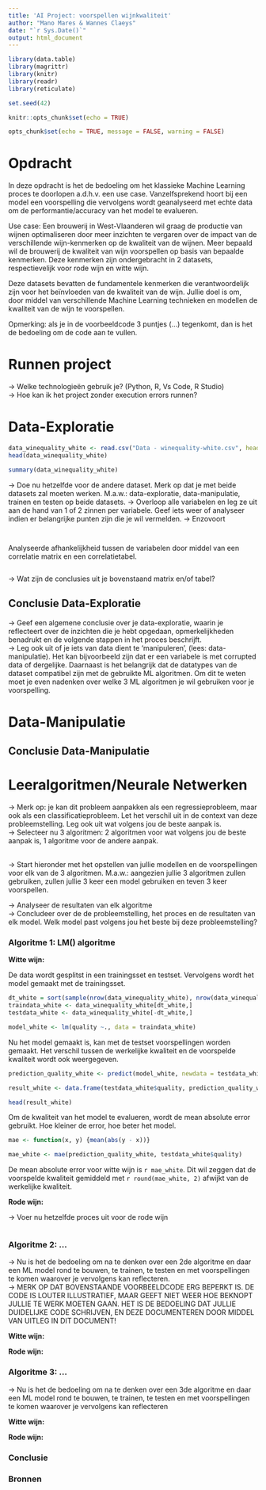 ```yaml
---
title: 'AI Project: voorspellen wijnkwaliteit'
author: "Mano Mares & Wannes Claeys"
date: "`r Sys.Date()`"
output: html_document
---
```


```r
library(data.table)
library(magrittr)
library(knitr)
library(readr)
library(reticulate)

set.seed(42)

knitr::opts_chunk$set(echo = TRUE)

opts_chunk$set(echo = TRUE, message = FALSE, warning = FALSE)
```

# Opdracht

In deze opdracht is het de bedoeling om het klassieke Machine Learning proces te doorlopen a.d.h.v. een use case. Vanzelfsprekend hoort bij een model een voorspelling die vervolgens wordt geanalyseerd met echte data om de performantie/accuracy van het model te evalueren.

Use case: 
Een brouwerij in West-Vlaanderen wil graag de productie van wijnen optimaliseren door meer inzichten te vergaren over de impact van de verschillende wijn-kenmerken op de kwaliteit van de wijnen. Meer bepaald wil de brouwerij de kwaliteit van wijn voorspellen op basis van bepaalde kenmerken. Deze kenmerken zijn ondergebracht in 2 datasets, respectievelijk voor rode wijn en witte wijn. 

Deze datasets bevatten de fundamentele kenmerken die verantwoordelijk zijn voor het beïnvloeden van de kwaliteit van de wijn. Jullie doel is om, door middel van verschillende Machine Learning technieken en modellen de kwaliteit van de wijn te voorspellen.

Opmerking: als je in de voorbeeldcode 3 puntjes (...) tegenkomt, dan is het de bedoeling om de code aan te vullen.

# Runnen project

-> Welke technologieën gebruik je? (Python, R, Vs Code, R Studio)<br />
-> Hoe kan ik het project zonder execution errors runnen?

# Data-Exploratie

```r
data_winequality_white <- read.csv("Data - winequality-white.csv", header=TRUE, sep=";") %>% setDT
head(data_winequality_white)

summary(data_winequality_white)


```
-> Doe nu hetzelfde voor de andere dataset. Merk op dat je met beide datasets zal moeten werken. M.a.w.: data-exploratie, data-manipulatie, trainen en testen op beide datasets.
-> Overloop alle variabelen en leg ze uit aan de hand van 1 of 2 zinnen per variabele. Geef iets weer of analyseer indien er belangrijke punten zijn die je wil vermelden.
-> Enzovoort
```r

```


```r


```


Analyseerde afhankelijkheid tussen de variabelen door middel van een correlatie matrix en een correlatietabel.

```r


```

-> Wat zijn de conclusies uit je bovenstaand matrix en/of tabel?


## Conclusie Data-Exploratie

-> Geef een algemene conclusie over je data-exploratie, waarin je reflecteert over de inzichten die je hebt opgedaan, opmerkelijkheden benadrukt en de volgende stappen in het proces beschrijft.<br />
-> Leg ook uit of je iets van data dient te 'manipuleren', (lees: data-manipulatie). Het kan bijvoorbeeld zijn dat er een variabele is met corrupted data of dergelijke. Daarnaast is het belangrijk dat de datatypes van de dataset compatibel zijn met de gebruikte ML algoritmen. Om dit te weten moet je even nadenken over welke 3 ML algoritmen je wil gebruiken voor je voorspelling.

# Data-Manipulatie


## Conclusie Data-Manipulatie



# Leeralgoritmen/Neurale Netwerken

-> Merk op: je kan dit probleem aanpakken als een regressieprobleem, maar ook als een classificatieprobleem. Let het verschil uit in de context van deze probleemstelling. Leg ook uit wat volgens jou de beste aanpak is.<br />
-> Selecteer nu 3 algoritmen: 2 algoritmen voor wat volgens jou de beste aanpak is, 1 algoritme voor de andere aanpak. <br /><br />

-> Start hieronder met het opstellen van jullie modellen en de voorspellingen voor elk van de 3 algoritmen. M.a.w.: aangezien jullie 3 algoritmen zullen gebruiken, zullen jullie 3 keer een model gebruiken en teven 3 keer voorspellen.<br />

-> Analyseer de resultaten van elk algoritme <br />
-> Concludeer over de de probleemstelling, het proces en de resultaten van elk model. Welk model past volgens jou het beste bij deze probleemstelling?


### Algoritme 1: LM() algoritme

**Witte wijn:**

De data wordt gesplitst in een trainingsset en testset. Vervolgens wordt het model gemaakt met de trainingsset.

```r
dt_white = sort(sample(nrow(data_winequality_white), nrow(data_winequality_white)*.8))
traindata_white <- data_winequality_white[dt_white,]
testdata_white <- data_winequality_white[-dt_white,]

model_white <- lm(quality ~., data = traindata_white)
```

Nu het model gemaakt is, kan met de testset voorspellingen worden gemaakt. Het verschil tussen de werkelijke kwaliteit en de voorspelde kwaliteit wordt ook weergegeven.

```r
prediction_quality_white <- predict(model_white, newdata = testdata_white)

result_white <- data.frame(testdata_white$quality, prediction_quality_white, margin_of_error = testdata_white$quality - prediction_quality_white)

head(result_white)
```
Om de kwaliteit van het model te evalueren, wordt de mean absolute error gebruikt. Hoe kleiner de error, hoe beter het model. 

```r
mae <- function(x, y) {mean(abs(y - x))}
```

```r
mae_white <- mae(prediction_quality_white, testdata_white$quality)
```

De mean absolute error voor witte wijn is `r mae_white`. Dit wil zeggen dat de voorspelde kwaliteit gemiddeld met `r round(mae_white, 2)` afwijkt van de werkelijke kwaliteit.



**Rode wijn:**

-> Voer nu hetzelfde proces uit voor de rode wijn

```r

```


### Algoritme 2: ...

-> Nu is het de bedoeling om na te denken over een 2de algoritme en daar een ML model rond te bouwen, te trainen, te testen en met voorspellingen te komen waarover je vervolgens kan reflecteren.<br />
-> MERK OP DAT BOVENSTAANDE VOORBEELDCODE ERG BEPERKT IS. DE CODE IS LOUTER ILLUSTRATIEF, MAAR GEEFT NIET WEER HOE BEKNOPT JULLIE TE WERK MOETEN GAAN. HET IS DE BEDOELING DAT JULLIE DUIDELIJKE CODE SCHRIJVEN, EN DEZE DOCUMENTEREN DOOR MIDDEL VAN UITLEG IN DIT DOCUMENT!



**Witte wijn:**



**Rode wijn:**




### Algoritme 3: ...

-> Nu is het de bedoeling om na te denken over een 3de algoritme en daar een ML model rond te bouwen, te trainen, te testen en met voorspellingen te komen waarover je vervolgens kan reflecteren


**Witte wijn:**



**Rode wijn:**



### Conclusie



### Bronnen